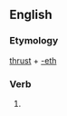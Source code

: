 ==English==

===Etymology===
[[thrust]] + [[-eth]]

===Verb===
{{head|en|verb form}}

# {{en-archaic third-person singular of|thrust}}